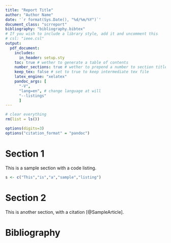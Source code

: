 ```yaml
---
title: "Report Title"
author: "Author Name"
date: '`r format(Sys.Date(), "%d/%m/%Y")`'
document_class: "scrreport"
bibliography: "bibliography.bibtex"
# If you wish to include a library style, add it and uncomment this
# csl: "ieee.csl"
output:
  pdf_document:
    includes:
      in_header: setup.sty
    toc: true # wether to generate a table of contents
    number_sections: true # wether to prepend a number to section titles
    keep_tex: false # set to true to keep intermediate tex file
    latex_engine: "xelatex"
    pandoc_args: [
      "-V",
      "lang=en", # change language at will
      "--listings"
      ]
---
```


```r
# clear everything
rm(list = ls())

options(digits=3)
options("citation_format" = "pandoc")
```

\newpage
# Section 1
This is a sample section with a code listing.

```r
s <- c("This","is","a","sample","listing")
```

\newpage
# Section 2
This is another section, with a citation [@SampleArticle].


\newpage
# Bibliography